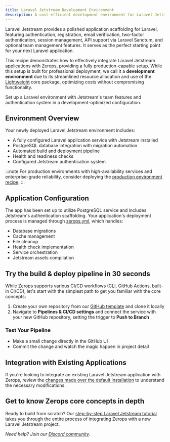 ```yaml
---
title: Laravel Jetstream Development Environment
description: A cost-efficient development environment for Laravel Jetstream with production-grade capabilities, featuring PostgreSQL and automated deployment pipeline.
---
```



Laravel Jetstream provides a polished application scaffolding for Laravel, featuring authentication, registration, email verification, two-factor authentication, session management, API support via Laravel Sanctum, and optional team management features. It serves as the perfect starting point for your next Laravel application.

This recipe demonstrates how to effectively integrate Laravel Jetstream applications with Zerops, providing a fully production-capable setup. While this setup is built for professional deployment, we call it a **development environment** due to its streamlined resource allocation and use of the [Lightweight](/features/pricing#understanding-projects) core package, optimizing costs without compromising functionality.

<CustomCard icon={IconLaravelJetstream} title="Deploy Laravel Jetstream Development Stack">
  <div className="flex-grow pb-1 pt-0.5">Set up a Laravel environment with Jetstream's team features and authentication system in a development-optimized configuration.</div>
  <DeployButton link="laravel-jetstream-devel" badgeWidth="200" />
</CustomCard>

## Environment Overview

Your newly deployed Laravel Jetstream environment includes:

- A fully configured Laravel application service with Jetstream installed
- PostgreSQL database integration with migration automation
- Automated build and deployment pipeline
- Health and readiness checks
- Configured Jetstream authentication system

:::note
For production environments with high-availability services and enterprise-grade reliability, consider deploying the [production environment recipe](/frameworks/laravel/recipes/minimal-prod).
:::

## Application Configuration

The app has been set up to utilize PostgreSQL service and includes Jetstream's authentication scaffolding. Your application's deployment process is managed through [zerops.yml](/zerops-yml/specification), which handles:

- Database migrations
- Cache management
- File cleanup
- Health check implementation
- Service orchestration
- Jetstream assets compilation

## Try the build & deploy pipeline in 30 seconds

While Zerops supports various CI/CD workflows (CLI, GitHub Actions, built-in CI/CD), let's start with the simplest path to get you familiar with the core concepts:

1. Create your own repository from our [GitHub template](https://github.com/zeropsio/recipe-laravel-minimal) and clone it locally
2. Navigate to **Pipelines & CI/CD settings** and connect the service with your new GitHub repository, setting the trigger to **Push to Branch**

### Test Your Pipeline

- Make a small change directly in the GitHub UI
- Commit the change and watch the magic happen in project detail

## Integration with Existing Applications

If you're looking to integrate an existing Laravel Jetstream application with Zerops, review the [changes made over the default installation](https://github.com/zeropsio/recipe-laravel-minimal/blob/main/README.md#changes-made-over-the-default-installation) to understand the necessary modifications.

## Get to know Zerops core concepts in depth
Ready to build from scratch? Our [step-by-step Laravel Jetstream tutorial](/frameworks/laravel/introduction) takes you through the entire process of integrating Zerops with a new Laravel Jetstream project.

*Need help? Join our [Discord community](https://discord.gg/zerops).*